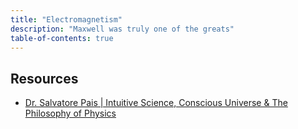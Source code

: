 ```yaml
---
title: "Electromagnetism"
description: "Maxwell was truly one of the greats"
table-of-contents: true
---
```


## Resources

- [Dr. Salvatore Pais | Intuitive Science, Conscious Universe & The Philosophy of Physics](https://www.youtube.com/watch?v=7aCrznDR6mw)

